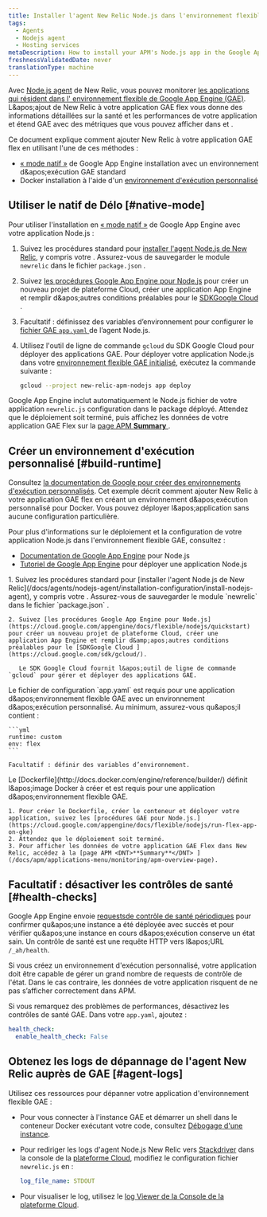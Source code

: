 ```yaml
---
title: Installer l'agent New Relic Node.js dans l'environnement flexible GAE
tags:
  - Agents
  - Nodejs agent
  - Hosting services
metaDescription: How to install your APM's Node.js app in the Google App Engine (GAE) flexible environment.
freshnessValidatedDate: never
translationType: machine
---
```


Avec [Node.js agent](/docs/agents/nodejs-agent/getting-started/introduction-new-relic-nodejs) de New Relic, vous pouvez monitorer [les applications qui résident dans l&apos; environnement flexible de Google App Engine (GAE)](https://cloud.google.com/appengine/docs/flexible/nodejs/). L&amp;apos;ajout de New Relic à votre application GAE flex vous donne des informations détaillées sur la santé et les performances de votre application et étend GAE avec des métriques que vous pouvez afficher dans [<InlinePopover type="apm" />](/docs/apm/new-relic-apm/getting-started/introduction-new-relic-apm)et [<InlinePopover type="browser" />](/docs/browser/new-relic-browser/getting-started/introduction-new-relic-browser).

Ce document explique comment ajouter New Relic à votre application GAE flex en utilisant l&apos;une de ces méthodes :

* [« mode natif »](/docs/accounts-partnerships/partnerships/google-cloud-platform-gcp/google-app-engine-environment#native-mode) de Google App Engine installation avec un environnement d&amp;apos;exécution GAE standard
* Docker installation à l&apos;aide d&apos;un [environnement d&apos;exécution personnalisé](https://cloud.google.com/appengine/docs/flexible/custom-runtimes/about-custom-runtimes)

## Utiliser le natif de Délo [#native-mode]

Pour utiliser l&apos;installation en [« mode natif »](/docs/accounts-partnerships/partnerships/google-cloud-platform-gcp/google-app-engine-environment#native-mode) de Google App Engine avec votre application Node.js :

1. Suivez les procédures standard pour [installer l&apos;agent Node.js de New Relic](/docs/agents/nodejs-agent/installation-configuration/install-nodejs-agent), y compris votre <InlinePopover type="licenseKey" />. Assurez-vous de sauvegarder le module `newrelic` dans le fichier `package.json` .

2. Suivez [les procédures Google App Engine pour Node.js](https://cloud.google.com/appengine/docs/flexible/nodejs/quickstart) pour créer un nouveau projet de plateforme Cloud, créer une application App Engine et remplir d&amp;apos;autres conditions préalables pour le [SDKGoogle Cloud ](https://cloud.google.com/sdk/gcloud/).

3. Facultatif : définissez des variables d’environnement pour configurer le [fichier GAE `app.yaml` ](https://cloud.google.com/appengine/docs/flexible/nodejs/configuring-your-app-with-app-yaml)de l’agent Node.js.

4. Utilisez l&apos;outil de ligne de commande `gcloud` du SDK Google Cloud pour déployer des applications GAE. Pour déployer votre application Node.js dans votre [environnement flexible GAE initialisé](https://cloud.google.com/sdk/docs/initializing), exécutez la commande suivante :

   ```bash
   gcloud --project new-relic-apm-nodejs app deploy
   ```

Google App Engine inclut automatiquement le Node.js fichier de votre application `newrelic.js` configuration dans le package déployé. Attendez que le déploiement soit terminé, puis affichez les données de votre application GAE Flex sur la [page APM <DNT>**Summary**</DNT> ](/docs/apm/applications-menu/monitoring/apm-overview-page).

## Créer un environnement d&apos;exécution personnalisé [#build-runtime]

Consultez [la documentation de Google pour créer des environnements d&apos;exécution personnalisés](https://cloud.google.com/appengine/docs/flexible/custom-runtimes/build). Cet exemple décrit comment ajouter New Relic à votre application GAE flex en créant un environnement d&amp;apos;exécution personnalisé pour Docker. Vous pouvez déployer l&amp;apos;application sans aucune configuration particulière.

Pour plus d&apos;informations sur le déploiement et la configuration de votre application Node.js dans l&apos;environnement flexible GAE, consultez :

* [Documentation de Google App Engine](https://cloud.google.com/appengine/docs/flexible/nodejs/) pour Node.js
* [Tutoriel de Google App Engine](https://cloud.google.com/community/tutorials/run-expressjs-on-google-app-engine) pour déployer une application Node.js

<CollapserGroup>
  <Collapser id="setup-gae" title="1. Configurer le projet GAE et installer la dépendance">
    1. Suivez les procédures standard pour [installer l&apos;agent Node.js de New Relic](/docs/agents/nodejs-agent/installation-configuration/install-nodejs-agent), y compris votre <InlinePopover type="licenseKey" />. Assurez-vous de sauvegarder le module `newrelic` dans le fichier `package.json` .

    2. Suivez [les procédures Google App Engine pour Node.js](https://cloud.google.com/appengine/docs/flexible/nodejs/quickstart) pour créer un nouveau projet de plateforme Cloud, créer une application App Engine et remplir d&amp;apos;autres conditions préalables pour le [SDKGoogle Cloud ](https://cloud.google.com/sdk/gcloud/).

       Le SDK Google Cloud fournit l&apos;outil de ligne de commande `gcloud` pour gérer et déployer des applications GAE.
  </Collapser>

  <Collapser id="configure-app-yaml" title="2. Configurez votre app.yaml">
    Le fichier de configuration `app.yaml` est requis pour une application d&amp;apos;environnement flexible GAE avec un environnement d&amp;apos;exécution personnalisé. Au minimum, assurez-vous qu&amp;apos;il contient :

    ```yml
    runtime: custom
    env: flex
    ```

    Facultatif : définir des variables d’environnement.
  </Collapser>

  <Collapser id="configure-dockerfile" title="3. Configurer et déployer">
    Le [Dockerfile](http://docs.docker.com/engine/reference/builder/) définit l&amp;apos;image Docker à créer et est requis pour une application d&amp;apos;environnement flexible GAE.

    1. Pour créer le Dockerfile, créer le conteneur et déployer votre application, suivez les [procédures GAE pour Node.js.](https://cloud.google.com/appengine/docs/flexible/nodejs/run-flex-app-on-gke)
    2. Attendez que le déploiement soit terminé.
    3. Pour afficher les données de votre application GAE Flex dans New Relic, accédez à la [page APM <DNT>**Summary**</DNT> ](/docs/apm/applications-menu/monitoring/apm-overview-page).
  </Collapser>
</CollapserGroup>

## Facultatif : désactiver les contrôles de santé [#health-checks]

Google App Engine envoie [requestsde contrôle de santé périodiques](https://cloud.google.com/appengine/docs/flexible/go/configuring-your-app-with-app-yaml#health_checks) pour confirmer qu&amp;apos;une instance a été déployée avec succès et pour vérifier qu&amp;apos;une instance en cours d&amp;apos;exécution conserve un état sain. Un contrôle de santé est une requête HTTP vers l&amp;apos;URL `/_ah/health`.

Si vous créez un environnement d&apos;exécution personnalisé, votre application doit être capable de gérer un grand nombre de requests de contrôle de l&apos;état. Dans le cas contraire, les données de votre application risquent de ne pas s’afficher correctement dans APM.

Si vous remarquez des problèmes de performances, désactivez les contrôles de santé GAE. Dans votre `app.yaml`, ajoutez :

```yml
health_check:
  enable_health_check: False
```

## Obtenez les logs de dépannage de l&apos;agent New Relic auprès de GAE [#agent-logs]

Utilisez ces ressources pour dépanner votre application d&apos;environnement flexible GAE :

* Pour vous connecter à l&apos;instance GAE et démarrer un shell dans le conteneur Docker exécutant votre code, consultez [Débogage d&apos;une instance](https://cloud.google.com/appengine/docs/flexible/go/debugging-an-instance).

* Pour rediriger les logs d&apos;agent Node.js New Relic vers [Stackdriver](http://cloud.google.com/logging/docs/view/logs_viewer_v2) dans la console de la [plateforme Cloud](https://cloud.google.com/compute/docs/console), modifiez le configuration fichier `newrelic.js` en :

  ```yml
  log_file_name: STDOUT
  ```

* Pour visualiser le log, utilisez le [log Viewer de la Console de la plateforme Cloud](https://cloud.google.com/appengine/docs/flexible/php/writing-application-logs).